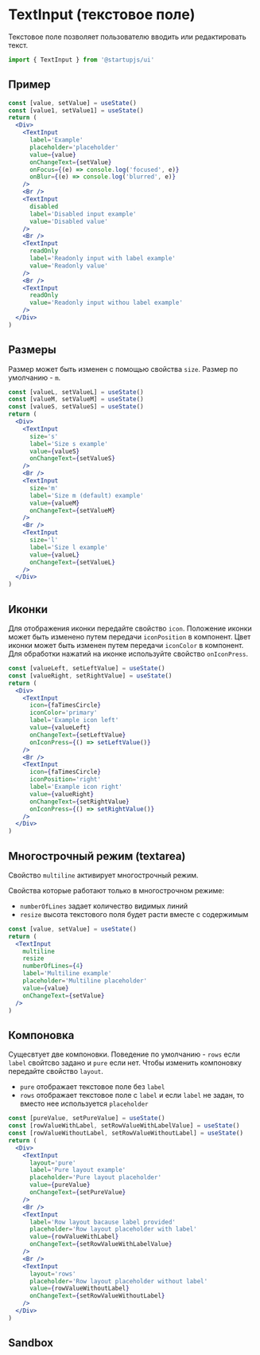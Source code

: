 
# TextInput (текстовое поле)

Текстовое поле позволяет пользователю вводить или редактировать текст.

```jsx
import { TextInput } from '@startupjs/ui'
```

## Пример

```jsx example
const [value, setValue] = useState()
const [value1, setValue1] = useState()
return (
  <Div>
    <TextInput
      label='Example'
      placeholder='placeholder'
      value={value}
      onChangeText={setValue}
      onFocus={(e) => console.log('focused', e)}
      onBlur={(e) => console.log('blurred', e)}
    />
    <Br />
    <TextInput
      disabled
      label='Disabled input example'
      value='Disabled value'
    />
    <Br />
    <TextInput
      readOnly
      label='Readonly input with label example'
      value='Readonly value'
    />
    <Br />
    <TextInput
      readOnly
      value='Readonly input withou label example'
    />
  </Div>
)
```

## Размеры

Размер может быть изменен с помощью свойства `size`. Размер по умолчанию - `m`.

```jsx example
const [valueL, setValueL] = useState()
const [valueM, setValueM] = useState()
const [valueS, setValueS] = useState()
return (
  <Div>
    <TextInput
      size='s'
      label='Size s example'
      value={valueS}
      onChangeText={setValueS}
    />
    <Br />
    <TextInput
      size='m'
      label='Size m (default) example'
      value={valueM}
      onChangeText={setValueM}
    />
    <Br />
    <TextInput
      size='l'
      label='Size l example'
      value={valueL}
      onChangeText={setValueL}
    />
  </Div>
)
```

## Иконки

Для отображения иконки передайте свойство `icon`. Положение иконки может быть изменено путем передачи `iconPosition` в компонент. Цвет иконки может быть изменен путем передачи `iconColor` в компонент. Для обработки нажатий на иконке используйте свойство `onIconPress`.

```jsx example
const [valueLeft, setLeftValue] = useState()
const [valueRight, setRightValue] = useState()
return (
  <Div>
    <TextInput
      icon={faTimesCircle}
      iconColor='primary'
      label='Example icon left'
      value={valueLeft}
      onChangeText={setLeftValue}
      onIconPress={() => setLeftValue()}
    />
    <Br />
    <TextInput
      icon={faTimesCircle}
      iconPosition='right'
      label='Example icon right'
      value={valueRight}
      onChangeText={setRightValue}
      onIconPress={() => setRightValue()}
    />
  </Div>
)
```

## Многострочный режим (textarea)

Свойство `multiline` активирует многострочный режим.

Свойства которые работают только в многострочном режиме:
- `numberOfLines` задает количество видимых линий
- `resize` высота текстового поля будет расти вместе с содержимым

```jsx example
const [value, setValue] = useState()
return (
  <TextInput
    multiline
    resize
    numberOfLines={4}
    label='Multiline example'
    placeholder='Multiline placeholder'
    value={value}
    onChangeText={setValue}
  />
)
```

## Компоновка

Сущесвтует две компоновки. Поведение по умолчанию - `rows` если `label` свойтсво задано и `pure` если нет. Чтобы изменить компоновку передайте свойство `layout`.

- `pure` отображает текстовое поле без `label`
- `rows` отображает текстовое поле с `label` и если `label` не задан, то вместо нее используется `placeholder`

```jsx example
const [pureValue, setPureValue] = useState()
const [rowValueWithLabel, setRowValueWithLabelValue] = useState()
const [rowValueWithoutLabel, setRowValueWithoutLabel] = useState()
return (
  <Div>
    <TextInput
      layout='pure'
      label='Pure layout example'
      placeholder='Pure layout placeholder'
      value={pureValue}
      onChangeText={setPureValue}
    />
    <Br />
    <TextInput
      label='Row layout bacause label provided'
      placeholder='Row layout placeholder with label'
      value={rowValueWithLabel}
      onChangeText={setRowValueWithLabelValue}
    />
    <Br />
    <TextInput
      layout='rows'
      placeholder='Row layout placeholder without label'
      value={rowValueWithoutLabel}
      onChangeText={setRowValueWithoutLabel}
    />
  </Div>
)
```

## Sandbox

<Sandbox Component={TextInput} />

